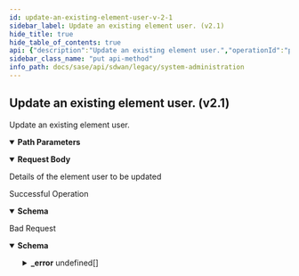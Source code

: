 ```yaml
---
id: update-an-existing-element-user-v-2-1
sidebar_label: Update an existing element user. (v2.1)
hide_title: true
hide_table_of_contents: true
api: {"description":"Update an existing element user.","operationId":"put-v2.1-api-tenants-tenant_id-elementusers-user_id","parameters":[{"description":"tenant id","in":"path","name":"tenant_id","required":true,"schema":{"description":"Tenant Id","type":"string"}},{"description":"userId","in":"path","name":"user_id","required":true,"schema":{"description":"User Id","type":"string"}}],"requestBody":{"content":{"application/json":{"schema":{"properties":{"id":{"description":"Id","type":"string"},"is_tenant_level":{"description":"Is Tenant Level","type":"boolean"},"login_id":{"description":"Login Id","type":"string"},"password":{"description":"Password: Password(alphabetReq = true, error = ELEMENTUSER_INVALID_PASSWORD: Invalid Password, password should have atleast one alphabet, one numeric and a special character. Allowed special characters are ?  = . * ! @ #  % ^ & _ -; Password Length should be between 8 to 64., nonAlphaNumericReq = true, numberReq = true, xssSafeCharsReq = true) ","type":"string"},"role":{"description":"Role","enum":["SUPER","READONLY","MONITOR"],"type":"string"},"tenant_id":{"description":"Tenant Id: NotNull Digits(fraction = 0, integer = 20, TENANT_ID_INVALID_0001) ","type":"string"},"username":{"description":"Username","type":"string"}},"required":["tenant_id"]}}},"description":"Details of the element user to be updated"},"responses":{"200":{"content":{"application/json":{"schema":{"properties":{"id":{"description":"Id","type":"string"},"is_tenant_level":{"description":"Is Tenant Level: Required(error = IS_TENANT_LEVEL_FLAG_REQUIRED: Is tenant level flag required.) ","type":"boolean"},"login_id":{"description":"Login Id: Size(max = 16, error = LOGIN_ID_CONSTRAINT_LENGTH: Login Id length should be between 4 and 16., min = 4) Pattern(error = INVALID_LOGIN_ID: Invalid Login Id, regexp = ^[a-z][-a-z0-9]*$) Required(error = LOGIN_ID_REQUIRED: Login Id required.) ValidateElementUser(groups = [classOf[Default]], error = RESERVED_ELEMENT_USER_LOGIN_ID: Element user login Id provided is reserved for internal usage. Please provide other login Id.) ","type":"string"},"role":{"description":"Role: ValidateEnum(enumClass = classOf[UserRole], error = INVALID_USER_ROLE: Invalid User Role., nullAllowed = true) NotNull ","enum":["SUPER","READONLY","MONITOR"],"type":"string"},"tenant_id":{"description":"Tenant Id: NotNull Digits(fraction = 0, integer = 20, TENANT_ID_INVALID_0001) ","type":"string"},"username":{"description":"Username: Size(max = 255, error = INVALID_USERNAME: Invalid username., min = 0) ","type":"string"}},"required":["role","is_tenant_level","login_id","tenant_id"]}}},"description":"Successful Operation"},"400":{"content":{"application/json":{"example":{"value":{"_error":[{"code":"INVALID_USERNAME"},{"code":"LOGIN_ID_REQUIRED"},{"code":"RESERVED_ELEMENT_USER_LOGIN_ID"},{"code":"IS_TENANT_LEVEL_FLAG_REQUIRED"},{"code":"INVALID_USER_ROLE"},{"code":"LOGIN_ID_CONSTRAINT_LENGTH"},{"code":"INVALID_LOGIN_ID"}]}},"schema":{"properties":{"_error":{"items":{"properties":{"code":{"type":"string"},"message":{"type":"string"}}},"type":"array"}}}}},"description":"Bad Request"}},"tags":["System Administration"],"method":"put","path":"/v2.1/api/tenants/{tenant_id}/elementusers/{user_id}","servers":[{"url":"/"}],"jsonRequestBodyExample":{"id":"string","is_tenant_level":true,"login_id":"string","password":"string","role":"SUPER","tenant_id":"string","username":"string"},"info":{"contact":{},"description":"List of APIs used to manage the operators, IDPs, users, base roles, base permissions,  password change, sign up, and client roles, base roles.","title":"System Administration","version":"Latest"},"postman":{"name":"Update an existing element user. (v2.1)","description":{"content":"Update an existing element user.","type":"text/plain"},"url":{"path":["v2.1","api","tenants",":tenant_id","elementusers",":user_id"],"host":["{{baseUrl}}"],"query":[],"variable":[{"disabled":false,"description":{"content":"(Required) tenant id","type":"text/plain"},"type":"any","value":"","key":"tenant_id"},{"disabled":false,"description":{"content":"(Required) userId","type":"text/plain"},"type":"any","value":"","key":"user_id"}]},"header":[{"key":"Content-Type","value":"application/json"},{"key":"Accept","value":"application/json"}],"method":"PUT","body":{"mode":"raw","raw":"\"\"","options":{"raw":{"language":"json"}}}}}
sidebar_class_name: "put api-method"
info_path: docs/sase/api/sdwan/legacy/system-administration
---
```



## Update an existing element user. (v2.1)



Update an existing element user.

<details style={{"marginBottom":"1rem"}} data-collapsed={false} open={true}><summary style={{}}><strong>Path Parameters</strong></summary><div><ul><ParamsItem className={"paramsItem"} param={{"description":"tenant id","in":"path","name":"tenant_id","required":true,"schema":{"description":"Tenant Id","type":"string"}}}></ParamsItem><ParamsItem className={"paramsItem"} param={{"description":"userId","in":"path","name":"user_id","required":true,"schema":{"description":"User Id","type":"string"}}}></ParamsItem></ul></div></details><details style={{}} data-collapsed={false} open={true}><summary style={{"textAlign":"left"}}><strong>Request Body</strong></summary><div style={{"textAlign":"left","marginLeft":"1rem"}}><div style={{"marginTop":"1rem","marginBottom":"1rem"}}>

Details of the element user to be updated

</div></div><ul style={{"marginLeft":"1rem"}}><SchemaItem collapsible={false} name={"id"} required={false} schemaDescription={"Id"} schemaName={"string"} qualifierMessage={undefined}></SchemaItem><SchemaItem collapsible={false} name={"is_tenant_level"} required={false} schemaDescription={"Is Tenant Level"} schemaName={"boolean"} qualifierMessage={undefined}></SchemaItem><SchemaItem collapsible={false} name={"login_id"} required={false} schemaDescription={"Login Id"} schemaName={"string"} qualifierMessage={undefined}></SchemaItem><SchemaItem collapsible={false} name={"password"} required={false} schemaDescription={"Password: Password(alphabetReq = true, error = ELEMENTUSER_INVALID_PASSWORD: Invalid Password, password should have atleast one alphabet, one numeric and a special character. Allowed special characters are ?  = . * ! @ #  % ^ & _ -; Password Length should be between 8 to 64., nonAlphaNumericReq = true, numberReq = true, xssSafeCharsReq = true) "} schemaName={"string"} qualifierMessage={undefined}></SchemaItem><SchemaItem collapsible={false} name={"role"} required={false} schemaDescription={"Role"} schemaName={"string"} qualifierMessage={"**Possible values:** [`SUPER`, `READONLY`, `MONITOR`]"}></SchemaItem><SchemaItem collapsible={false} name={"tenant_id"} required={true} schemaDescription={"Tenant Id: NotNull Digits(fraction = 0, integer = 20, TENANT_ID_INVALID_0001) "} schemaName={"string"} qualifierMessage={undefined}></SchemaItem><SchemaItem collapsible={false} name={"username"} required={false} schemaDescription={"Username"} schemaName={"string"} qualifierMessage={undefined}></SchemaItem></ul></details><div><ApiTabs><TabItem label={"200"} value={"200"}><div>

Successful Operation

</div><div><details style={{}} data-collapsed={false} open={true}><summary style={{"textAlign":"left"}}><strong>Schema</strong></summary><div style={{"textAlign":"left","marginLeft":"1rem"}}></div><ul style={{"marginLeft":"1rem"}}><SchemaItem collapsible={false} name={"id"} required={false} schemaDescription={"Id"} schemaName={"string"} qualifierMessage={undefined}></SchemaItem><SchemaItem collapsible={false} name={"is_tenant_level"} required={true} schemaDescription={"Is Tenant Level: Required(error = IS_TENANT_LEVEL_FLAG_REQUIRED: Is tenant level flag required.) "} schemaName={"boolean"} qualifierMessage={undefined}></SchemaItem><SchemaItem collapsible={false} name={"login_id"} required={true} schemaDescription={"Login Id: Size(max = 16, error = LOGIN_ID_CONSTRAINT_LENGTH: Login Id length should be between 4 and 16., min = 4) Pattern(error = INVALID_LOGIN_ID: Invalid Login Id, regexp = ^[a-z][-a-z0-9]*$) Required(error = LOGIN_ID_REQUIRED: Login Id required.) ValidateElementUser(groups = [classOf[Default]], error = RESERVED_ELEMENT_USER_LOGIN_ID: Element user login Id provided is reserved for internal usage. Please provide other login Id.) "} schemaName={"string"} qualifierMessage={undefined}></SchemaItem><SchemaItem collapsible={false} name={"role"} required={true} schemaDescription={"Role: ValidateEnum(enumClass = classOf[UserRole], error = INVALID_USER_ROLE: Invalid User Role., nullAllowed = true) NotNull "} schemaName={"string"} qualifierMessage={"**Possible values:** [`SUPER`, `READONLY`, `MONITOR`]"}></SchemaItem><SchemaItem collapsible={false} name={"tenant_id"} required={true} schemaDescription={"Tenant Id: NotNull Digits(fraction = 0, integer = 20, TENANT_ID_INVALID_0001) "} schemaName={"string"} qualifierMessage={undefined}></SchemaItem><SchemaItem collapsible={false} name={"username"} required={false} schemaDescription={"Username: Size(max = 255, error = INVALID_USERNAME: Invalid username., min = 0) "} schemaName={"string"} qualifierMessage={undefined}></SchemaItem></ul></details></div></TabItem><TabItem label={"400"} value={"400"}><div>

Bad Request

</div><div><details style={{}} data-collapsed={false} open={true}><summary style={{"textAlign":"left"}}><strong>Schema</strong></summary><div style={{"textAlign":"left","marginLeft":"1rem"}}></div><ul style={{"marginLeft":"1rem"}}><SchemaItem collapsible={true} className={"schemaItem"}><details style={{}}><summary style={{}}><strong>_error</strong><span style={{"opacity":"0.6"}}> undefined[]</span></summary><div style={{"marginLeft":"1rem"}}><SchemaItem collapsible={false} name={"code"} required={false} schemaDescription={undefined} schemaName={"string"} qualifierMessage={undefined}></SchemaItem><SchemaItem collapsible={false} name={"message"} required={false} schemaDescription={undefined} schemaName={"string"} qualifierMessage={undefined}></SchemaItem></div></details></SchemaItem></ul></details></div></TabItem></ApiTabs></div>
      